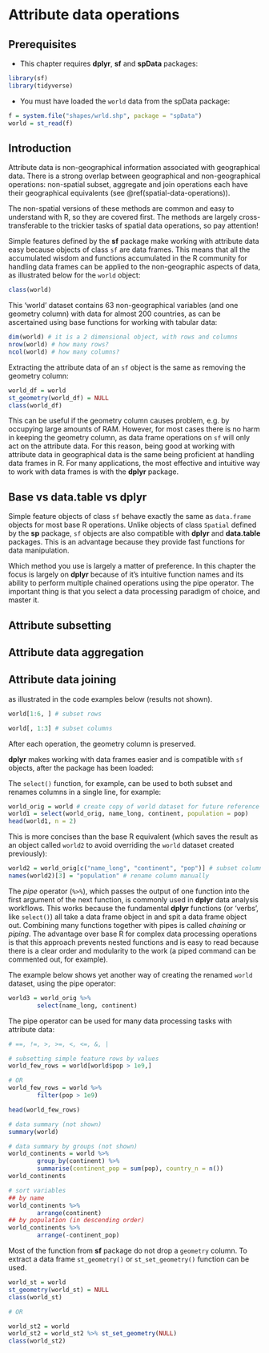 # Attribute data operations {#attr}

## Prerequisites {-}

- This chapter requires **dplyr**, **sf** and **spData** packages:

```r
library(sf)
library(tidyverse)
```

- You must have loaded the `world` data from the spData package:

```r
f = system.file("shapes/wrld.shp", package = "spData")
world = st_read(f)
```

## Introduction

Attribute data is non-geographical information associated with geographical data.
There is a strong overlap between geographical and non-geographical operations:
non-spatial subset, aggregate and join operations each have their geographical equivalents (see \@ref(spatial-data-operations)).

The non-spatial versions of these methods are common and easy to understand with R, so they are covered first.
The methods are largely cross-transferable to the trickier tasks of spatial data operations, so pay attention!

Simple features defined by the **sf** package make working with attribute data easy because objects of class `sf` are data frames.
This means that all the accumulated wisdom and functions accumulated in the R community for handling data frames can be applied to the non-geographic aspects of data, as illustrated below for the `world` object:

```r
class(world)
```

This 'world' dataset contains 63 non-geographical variables (and one geometry column) with data for almost 200 countries, as can be ascertained using base functions for working with tabular data:

```r
dim(world) # it is a 2 dimensional object, with rows and columns
nrow(world) # how many rows?
ncol(world) # how many columns?
```

Extracting the attribute data of an `sf` object is the same as removing the geometry column:

```r
world_df = world
st_geometry(world_df) = NULL
class(world_df)
```

This can be useful if the geometry column causes problem, e.g. by occupying large amounts of RAM.
However, for most cases there is no harm in keeping the geometry column, as data frame operations on `sf` will only act on the attribute data.
For this reason, being good at working with attribute data in geographical data is the same being proficient at handling data frames in R.
For many applications, the most effective and intuitive way to work with data frames is with the **dplyr** package.

## Base vs data.table vs dplyr

Simple feature objects of class `sf` behave exactly the same as `data.frame` objects for most base R operations.
Unlike objects of class `Spatial` defined by the **sp** package, `sf` objects are also compatible with **dplyr** and **data.table** packages.
This is an advantage because they provide fast functions for data manipulation.

Which method you use is largely a matter of preference.
In this chapter the focus is largely on **dplyr** because of it's intuitive function names and its ability to perform multiple chained operations using the pipe operator.
The important thing is that you select a data processing paradigm of choice, and master it.

## Attribute subsetting

## Attribute data aggregation 

## Attribute data joining 

as illustrated in the code examples below (results not shown).

```r
world[1:6, ] # subset rows
```

```r
world[, 1:3] # subset columns
```

After each operation, the geometry column is preserved.

**dplyr** makes working with data frames easier and is compatible with `sf` objects, after the package has been loaded:

The `select()` function, for example, can be used to both subset and renames columns in a single line, for example:

```r
world_orig = world # create copy of world dataset for future reference
world1 = select(world_orig, name_long, continent, population = pop)
head(world1, n = 2)
```

This is more concises than the base R equivalent (which saves the result as an object called `world2` to avoid overriding the `world` dataset created previously):

```r
world2 = world_orig[c("name_long", "continent", "pop")] # subset columns by name
names(world2)[3] = "population" # rename column manually
```

The *pipe* operator (` %>% `), which passes the output of one function into the first argument of the next function, is commonly used in **dplyr** data analysis workflows.
This works because the fundamental **dplyr** functions (or 'verbs', like `select()`) all take a data frame object in and spit a data frame object out.
Combining many functions together with pipes is called *chaining* or *piping*.
The advantage over base R for complex data processing operations is that this approach prevents nested functions and is easy to read because there is a clear order and modularity to the work (a piped command can be commented out, for example).

The example below shows yet another way of creating the renamed `world` dataset, using the pipe operator:

```r
world3 = world_orig %>%
        select(name_long, continent)
```

The pipe operator can be used for many data processing tasks with attribute data:

```r
# ==, !=, >, >=, <, <=, &, |

# subsetting simple feature rows by values
world_few_rows = world[world$pop > 1e9,]

# OR
world_few_rows = world %>% 
        filter(pop > 1e9)

head(world_few_rows)
```

<!-- ```{r} -->
<!-- # # add a new column -->
<!-- # world$area = set_units(st_area(world), value = km^2) -->
<!-- # world$pop_density = world$pop / world$area -->
<!-- #  -->
<!-- # # OR -->
<!-- # world = world %>% -->
<!-- #         mutate(area = set_units(st_area(.), value = km^2)) %>% -->
<!-- #         mutate(pop_density = pop / area) -->
<!-- ``` -->

<!-- Note that this has created a attributes for the area and population density variables: -->

<!-- ```{r} -->
<!-- attributes(world$area) -->
<!-- attributes(world$pop_density) -->
<!-- ``` -->

<!-- These can be set to `NULL` as follows: -->

<!-- ```{r} -->
<!-- attributes(world$area) = NULL -->
<!-- attributes(world$pop_density) = NULL -->
<!-- ``` -->



```r
# data summary (not shown)
summary(world)

# data summary by groups (not shown)
world_continents = world %>% 
        group_by(continent) %>% 
        summarise(continent_pop = sum(pop), country_n = n())
world_continents
```

```r
# sort variables
## by name
world_continents %>% 
        arrange(continent)
## by population (in descending order)
world_continents %>% 
        arrange(-continent_pop)
```

Most of the function from **sf** package do not drop a `geometry` column. To extract a data frame `st_geometry()` or `st_set_geometry()` function can be used.

```r
world_st = world
st_geometry(world_st) = NULL
class(world_st)

# OR

world_st2 = world
world_st2 = world_st2 %>% st_set_geometry(NULL)
class(world_st2)
```


<!-- 
- dplyr, tidyr, and purrr packages
- lubridate??
- pipes
-->

<!-- 
- view, add new rows/columns, subset, select, summarize 
-->
